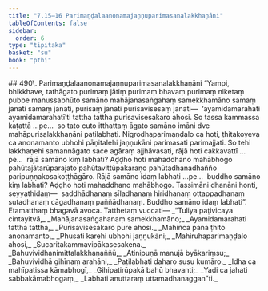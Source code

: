 ```yaml
---
title: "7.15–16 Parimaṇḍalaanonamajaṇṇuparimasanalakkhaṇāni"
tableOfContents: false
sidebar:
  order: 6
type: "tipitaka"
basket: "su"
book: "pthi"
---
```



<DynamicBreadcrumb />

<Paragraph type="center" book="pthi">
## 490\. Parimaṇḍalaanonamajaṇṇuparimasanalakkhaṇāni
</Paragraph>

<Division number="222" book="pthi" bookNo="8" page="132">

<Paragraph number="491" book="pthi">
“Yampi, bhikkhave, tathāgato purimaṃ jātiṃ purimaṃ bhavaṃ purimaṃ niketaṃ pubbe manussabhūto samāno mahājanasaṅgahaṃ samekkhamāno samaṃ jānāti sāmaṃ jānāti, purisaṃ jānāti purisavisesaṃ jānāti—  ‘ayamidamarahati ayamidamarahatī’ti tattha tattha purisavisesakaro ahosi. So tassa kammassa kaṭattā …pe…  so tato cuto itthattaṃ āgato samāno imāni dve mahāpurisalakkhaṇāni paṭilabhati. Nigrodhaparimaṇḍalo ca hoti, ṭhitakoyeva ca anonamanto ubhohi pāṇitalehi jaṇṇukāni parimasati parimajjati.
</Paragraph>

<Paragraph number="492" book="pthi">
So tehi lakkhaṇehi samannāgato sace agāraṃ ajjhāvasati, rājā hoti cakkavattī …pe…  rājā samāno kiṃ labhati? Aḍḍho hoti mahaddhano mahābhogo pahūtajātarūparajato pahūtavittūpakaraṇo pahūtadhanadhañño paripuṇṇakosakoṭṭhāgāro. Rājā samāno idaṃ labhati …pe…  buddho samāno kiṃ labhati? Aḍḍho hoti mahaddhano mahābhogo. Tassimāni dhanāni honti, seyyathidaṃ—  saddhādhanaṃ sīladhanaṃ hiridhanaṃ ottappadhanaṃ sutadhanaṃ cāgadhanaṃ paññādhanaṃ. Buddho samāno idaṃ labhati”. Etamatthaṃ bhagavā avoca.
</Paragraph>

</Division>
<Division number="223" book="pthi" bookNo="8" page="133">

<Paragraph number="493" book="pthi">
Tatthetaṃ vuccati—
</Paragraph>

<Paragraph number="494" type="verses" book="pthi">
_“Tuliya paṭivicaya cintayitvā,_  
_Mahājanasaṅgahanaṃ samekkhamāno;_  
_Ayamidamarahati tattha tattha,_  
_Purisavisesakaro pure ahosi._  

</Paragraph>

<Paragraph number="495" type="verses" book="pthi">
_Mahiñca pana ṭhito anonamanto,_  
_Phusati karehi ubhohi jaṇṇukāni;_  
_Mahiruhaparimaṇḍalo ahosi,_  
_Sucaritakammavipākasesakena._  

</Paragraph>

<Paragraph number="496" type="verses" book="pthi">
_Bahuvividhanimittalakkhaṇaññū,_  
_Atinipuṇā manujā byākariṃsu;_  
_Bahuvividhā gihīnaṃ arahāni,_  
_Paṭilabhati daharo susu kumāro._  

</Paragraph>

<Paragraph number="497" type="verses" book="pthi">
_Idha ca mahīpatissa kāmabhogī,_  
_Gihipatirūpakā bahū bhavanti;_  
_Yadi ca jahati sabbakāmabhogaṃ,_  
_Labhati anuttaraṃ uttamadhanaggan”ti._
</Paragraph>
</Division>